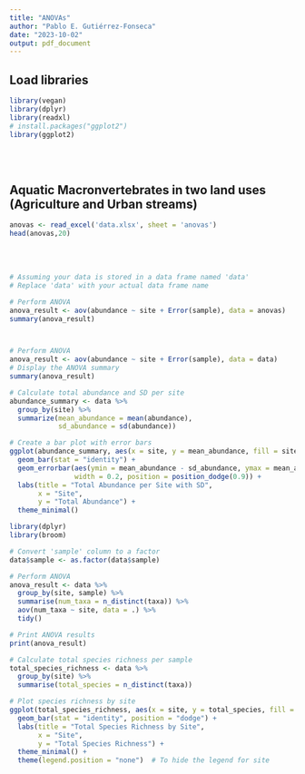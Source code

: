 ```yaml
---
title: "ANOVAs"
author: "Pablo E. Gutiérrez-Fonseca"
date: "2023-10-02"
output: pdf_document
---
```


## **Load libraries**
```r
library(vegan)
library(dplyr)
library(readxl)
# install.packages("ggplot2")
library(ggplot2)
```
<br/>
<br/>

## **Aquatic Macronvertebrates in two land uses (Agriculture and Urban streams)**

```r
anovas <- read_excel('data.xlsx', sheet = 'anovas')
head(anovas,20)
```
<br/>
<br/>



```r
# Assuming your data is stored in a data frame named 'data'
# Replace 'data' with your actual data frame name

# Perform ANOVA
anova_result <- aov(abundance ~ site + Error(sample), data = anovas)
summary(anova_result)



# Perform ANOVA
anova_result <- aov(abundance ~ site + Error(sample), data = data)
# Display the ANOVA summary
summary(anova_result)
```


```r
# Calculate total abundance and SD per site
abundance_summary <- data %>%
  group_by(site) %>%
  summarize(mean_abundance = mean(abundance),
            sd_abundance = sd(abundance))

# Create a bar plot with error bars
ggplot(abundance_summary, aes(x = site, y = mean_abundance, fill = site)) +
  geom_bar(stat = "identity") +
  geom_errorbar(aes(ymin = mean_abundance - sd_abundance, ymax = mean_abundance + sd_abundance),
                width = 0.2, position = position_dodge(0.9)) +
  labs(title = "Total Abundance per Site with SD",
       x = "Site",
       y = "Total Abundance") +
  theme_minimal()

```







```r
library(dplyr)
library(broom)

# Convert 'sample' column to a factor
data$sample <- as.factor(data$sample)

# Perform ANOVA
anova_result <- data %>%
  group_by(site, sample) %>%
  summarise(num_taxa = n_distinct(taxa)) %>%
  aov(num_taxa ~ site, data = .) %>%
  tidy()

# Print ANOVA results
print(anova_result)
```



```r
# Calculate total species richness per sample
total_species_richness <- data %>%
  group_by(site) %>%
  summarise(total_species = n_distinct(taxa))

# Plot species richness by site
ggplot(total_species_richness, aes(x = site, y = total_species, fill = site)) +
  geom_bar(stat = "identity", position = "dodge") +
  labs(title = "Total Species Richness by Site",
       x = "Site",
       y = "Total Species Richness") +
  theme_minimal() +
  theme(legend.position = "none")  # To hide the legend for site
```

